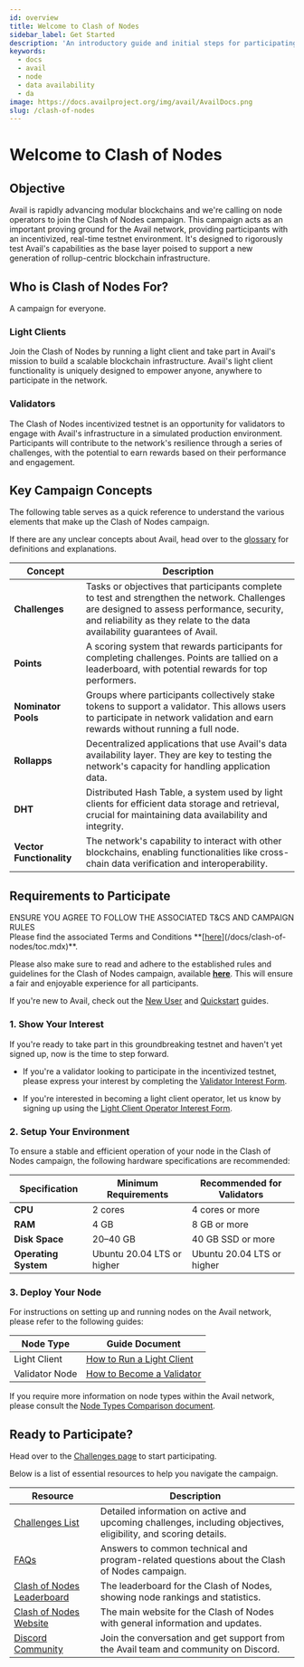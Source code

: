 ```yaml
---
id: overview
title: Welcome to Clash of Nodes
sidebar_label: Get Started
description: 'An introductory guide and initial steps for participating in the Clash of Nodes campaign.'
keywords:
  - docs
  - avail
  - node
  - data availability
  - da
image: https://docs.availproject.org/img/avail/AvailDocs.png
slug: /clash-of-nodes
---
```


# Welcome to Clash of Nodes

## Objective

Avail is rapidly advancing modular blockchains and we're calling on node operators to join the Clash of Nodes campaign. This campaign acts as an important proving ground for the Avail network, providing participants with an incentivized, real-time testnet environment. It's designed to rigorously test Avail's capabilities as the base layer poised to support a new generation of rollup-centric blockchain infrastructure.

## Who is Clash of Nodes For?

A campaign for everyone.

### Light Clients

Join the Clash of Nodes by running a light client and take part in Avail's mission to build a scalable blockchain infrastructure. Avail's light client functionality is uniquely designed to empower anyone, anywhere to participate in the network.

### Validators

The Clash of Nodes incentivized testnet is an opportunity for validators to engage with Avail's infrastructure in a simulated production environment. Participants will contribute to the network's resilience through a series of challenges, with the potential to earn rewards based on their performance and engagement.

## Key Campaign Concepts

The following table serves as a quick reference to understand the various elements that make up the Clash of Nodes campaign.

If there are any unclear concepts about Avail, head over to the [<ins>glossary</ins>](/docs/learn-about-avail/glossary.mdx) for definitions and explanations.

| Concept                  | Description                                                                                                                                                                                                              |
| ------------------------ | ------------------------------------------------------------------------------------------------------------------------------------------------------------------------------------------------------------------------ |
| **Challenges**           | Tasks or objectives that participants complete to test and strengthen the network. Challenges are designed to assess performance, security, and reliability as they relate to the data availability guarantees of Avail. |
| **Points**               | A scoring system that rewards participants for completing challenges. Points are tallied on a leaderboard, with potential rewards for top performers.                                                                    |
| **Nominator Pools**      | Groups where participants collectively stake tokens to support a validator. This allows users to participate in network validation and earn rewards without running a full node.                                         |
| **Rollapps**             | Decentralized applications that use Avail's data availability layer. They are key to testing the network's capacity for handling application data.                                                                       |
| **DHT**                  | Distributed Hash Table, a system used by light clients for efficient data storage and retrieval, crucial for maintaining data availability and integrity.                                                                |
| **Vector Functionality** | The network's capability to interact with other blockchains, enabling functionalities like cross-chain data verification and interoperability.                                                                           |

## Requirements to Participate

<Callout type="warning">
ENSURE YOU AGREE TO FOLLOW THE ASSOCIATED T&CS AND CAMPAIGN RULES<br/>
Please find the associated Terms and Conditions **[<ins>here</ins>](/docs/clash-of-nodes/toc.mdx)**.

Please also make sure to read and adhere to the established rules and guidelines for the Clash of Nodes campaign,
available **[<ins>here</ins>](/docs/clash-of-nodes/rules.mdx)**.
This will ensure a fair and enjoyable experience for all participants.
</Callout>

If you're new to Avail, check out the [<ins>New User</ins>](/docs/end-user-guide/accounts) and [<ins>Quickstart</ins>](/docs/quickstart) guides.

### 1. Show Your Interest

If you're ready to take part in this groundbreaking testnet and haven't yet signed up, now is the time to step forward.

- If you're a validator looking to participate in the incentivized testnet, please express your interest by completing the
  [<ins>Validator Interest Form</ins>](https://docs.google.com/forms/d/e/1FAIpQLScvgXjSUmwPpUxf1s-MR2C2o5V79TSoud1dLPKVgeLiLFuyGQ/viewform).

- If you're interested in becoming a light client operator, let us know by signing up using the
  [<ins>Light Client Operator Interest Form</ins>](https://docs.google.com/forms/d/e/1FAIpQLSeL6aXqz6vBbYEgD1cZKaQ4vwbN2o3Rxys-wKTuKySVR-oS8g/viewform).

### 2. Setup Your Environment

To ensure a stable and efficient operation of your node in the Clash of Nodes campaign, the following hardware specifications are recommended:

| Specification        | Minimum Requirements       | Recommended for Validators |
| -------------------- | -------------------------- | -------------------------- |
| **CPU**              | 2 cores                    | 4 cores or more            |
| **RAM**              | 4 GB                       | 8 GB or more               |
| **Disk Space**       | 20–40 GB                   | 40 GB SSD or more          |
| **Operating System** | Ubuntu 20.04 LTS or higher | Ubuntu 20.04 LTS or higher |

### 3. Deploy Your Node

For instructions on setting up and running nodes on the Avail network, please refer to the following guides:

| Node Type      | Guide Document                                                                  |
| -------------- | ------------------------------------------------------------------------------- |
| Light Client   | [<ins>How to Run a Light Client</ins>](/docs/operate-a-node/run-a-light-client/0010-light-client) |
| Validator Node | [<ins>How to Become a Validator</ins>](/docs/operate-a-node/become-a-validator/0000-already-running-full-node)           |

If you require more information on node types within the Avail network, please consult the
[<ins>Node Types Comparison document</ins>](/docs/operate-a-node/node-types).

## Ready to Participate?

Head over to the [<ins>Challenges page</ins>](/docs/clash-of-nodes/challenges) to start participating.

Below is a list of essential resources to help you navigate the campaign.

| Resource                                                                            | Description                                                                                                     |
| ----------------------------------------------------------------------------------- | --------------------------------------------------------------------------------------------------------------- |
| [<ins>Challenges List</ins>](/docs/clash-of-nodes/challenges.mdx#list-of-challenges) | Detailed information on active and upcoming challenges, including objectives, eligibility, and scoring details. |
| [<ins>FAQs</ins>](/docs/clash-of-nodes/faqs.mdx)                                     | Answers to common technical and program-related questions about the Clash of Nodes campaign.                    |
| [<ins>Clash of Nodes Leaderboard</ins>](http://leaderboard.availproject.org/)       | The leaderboard for the Clash of Nodes, showing node rankings and statistics.                                   |
| [<ins>Clash of Nodes Website</ins>](http://clash.availproject.org/)                 | The main website for the Clash of Nodes with general information and updates.                                   |
| [<ins>Discord Community</ins>](https://discord.com/invite/y6fHnxZQX8)               | Join the conversation and get support from the Avail team and community on Discord.                             |